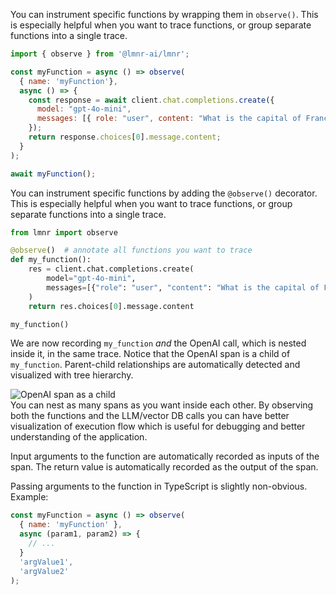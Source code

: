 <Tabs>
<Tab title="JavaScript/TypeScript">

You can instrument specific functions by wrapping them in `observe()`. 
This is especially helpful when you want to trace functions, or group
separate functions into a single trace.

```javascript
import { observe } from '@lmnr-ai/lmnr';

const myFunction = async () => observe(
  { name: 'myFunction'}, 
  async () => {
    const response = await client.chat.completions.create({
      model: "gpt-4o-mini",
      messages: [{ role: "user", content: "What is the capital of France?" }],
    });
    return response.choices[0].message.content;
  }
);

await myFunction();
```

</Tab>
<Tab title="Python">

You can instrument specific functions by adding the `@observe()` decorator.
This is especially helpful when you want to trace functions, or group
separate functions into a single trace.

```python
from lmnr import observe

@observe()  # annotate all functions you want to trace
def my_function():
    res = client.chat.completions.create(
        model="gpt-4o-mini",
        messages=[{"role": "user", "content": "What is the capital of France?"}],
    )
    return res.choices[0].message.content

my_function()
```

</Tab>
</Tabs>

We are now recording `my_function` *and* the OpenAI call, which is nested inside it, in the same trace. Notice that the OpenAI span is a child of `my_function`. Parent-child relationships are automatically detected and visualized with tree hierarchy.

<div style={{ border: '1px solid #2B2B30', borderRadius: '8px', overflow: 'hidden' }}>
  <img src="/images/traces/trace-observe.png" alt="OpenAI span as a child" style={{ margin: '0px' }}/>
</div>

<Tip>
You can nest as many spans as you want inside each other. By observing both the functions and the LLM/vector DB calls
you can have better visualization of execution flow which is useful for debugging and better understanding of the application.
</Tip>

Input arguments to the function are automatically recorded as inputs of the span. The return value is automatically recorded as the output of the span.

Passing arguments to the function in TypeScript is slightly non-obvious. Example:

```javascript
const myFunction = async () => observe(
  { name: 'myFunction' }, 
  async (param1, param2) => {
    // ...
  }
  'argValue1',
  'argValue2'
);
```
